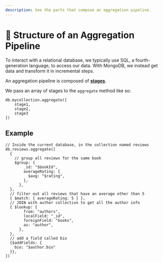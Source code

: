 ```yaml
---
description: See the parts that compose an aggregation pipeline. 
---
```


# 📘 Structure of an Aggregation Pipeline

To interact with a relational database, we typically use SQL, a fourth-generation language, to access our data. With MongoDB, we instead get data and transform it in incremental steps.

An aggregation pipeline is composed of [__stages__](https://www.mongodb.com/docs/manual/reference/operator/aggregation-pipeline/).

We pass an array of stages to the `aggregate` method like so:

```
db.mycollection.aggregate([
    stage1,
    stage2,
    stage3
])
```

## Example

```
// Inside the current database, in the collection named reviews
db.reviews.aggregate([
  { 
    // group all reviews for the same book
    $group: {
        _id: "$bookId",
        averageRating: {
          $avg: "$rating",
        },
      },
  },
  // filter out all reviews that have an average other than 5
  { $match: { averageRating: 5 } },
  // JOIN with author collection to get all the author info
  { $lookup: {
        from: "authors",
        localField: "_id",
        foreignField: "books",
        as: "author",
      },
  },
  // add a field called bio
  {$addFields: {
    bio: "$author.bio"
  }},
])
```

